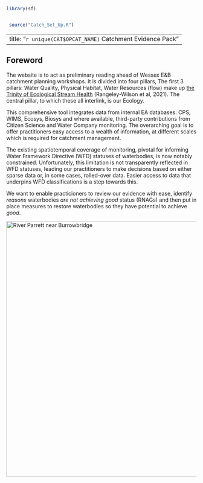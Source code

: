 ```r
library(sf)


 source("Catch_Set_Up.R")
```

---
title: "`r unique(CAT$OPCAT_NAME)` Catchment Evidence Pack"
---

## Foreword

The website is to act as preliminary reading ahead of Wessex E&B catchment planning workshops. It is divided into four pillars, The first 3 pillars: Water Quality, Physical Habitat, Water Resources (flow) make up [the Trinity of Ecological Stream Health](https://catchmentbasedapproach.org/wp-content/uploads/2021/10/CaBA-CSRG-Strategy-Exec-SUMMARY-FINAL-11.10.21-Low-Res.pdf) (Rangeley-Wilson et al, 2021). The central pillar, to which these all interlink, is our Ecology.

This comprehensive tool integrates data from internal EA databases: CPS, WIMS, Ecosys, Biosys and where available, third-party contributions from Citizen Science and Water Company monitoring. The overarching goal is to offer practitioners easy access to a wealth of information, at different scales which is required for catchment management.

The existing spatiotemporal coverage of monitoring, pivotal for informing Water Framework Directive (WFD) statuses of waterbodies, is now notably constrained. Unfortunately, this limitation is not transparently reflected in WFD statuses, leading our practitioners to make decisions based on either sparse data or, in some cases, rolled-over data. Easier access to data that underpins WFD classifications is a step towards this.

We want to enable practicioners to review our evidence with ease, identify *reasons* waterbodies *are not achieving good* status (RNAGs) and then put in place measures to restore waterbodies so they have potential to achieve *good*.

[![River Parrett near Burrowbridge](https://upload.wikimedia.org/wikipedia/commons/8/87/Riverparrett.jpg){width="678"}](https://en.wikipedia.org/wiki/River_Parrett)


